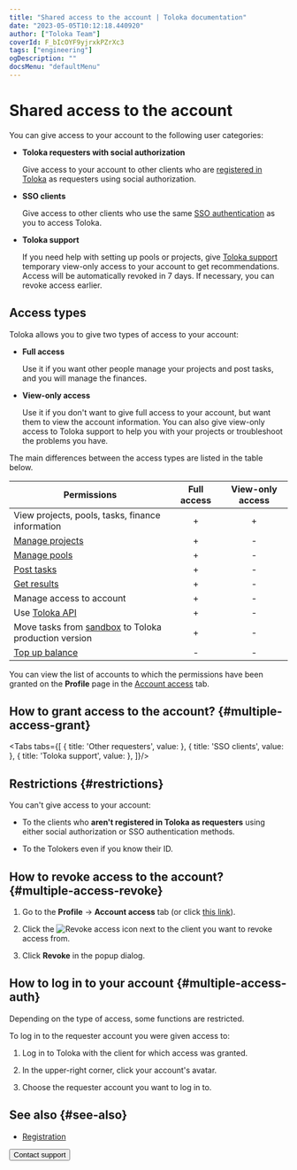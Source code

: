 ```yaml
---
title: "Shared access to the account | Toloka documentation"
date: "2023-05-05T10:12:18.440920"
author: ["Toloka Team"]
coverId: F_bIcOYF9yjrxkPZrXc3
tags: ["engineering"]
ogDescription: ""
docsMenu: "defaultMenu"
---
```



# Shared access to the account

You can give access to your account to the following user categories:

- **Toloka requesters with social authorization**

    Give access to your account to other clients who are [registered in Toloka](/docs/guide/access) as requesters using social authorization.

- **SSO clients**

    Give access to other clients who use the same [SSO authentication](/docs/guide/sso/authentication) as you to access Toloka.

- **Toloka support**

    If you need help with setting up pools or projects, give [Toloka support](/docs/guide/troubleshooting/support?form-source=guide-multiple-access) temporary view-only access to your account to get recommendations. Access will be automatically revoked in 7 days. If necessary, you can revoke access earlier.

## Access types

Toloka allows you to give two types of access to your account:

- **Full access**

    Use it if you want other people manage your projects and post tasks, and you will manage the finances.

- **View-only access**

    Use it if you don't want to give full access to your account, but want them to view the account information. You can also give view-only access to Toloka support to help you with your projects or troubleshoot the problems you have.

The main differences between the access types are listed in the table below.

Permissions | Full access | View-only access
----------- | :---------: | :--------------:
View projects, pools, tasks, finance information | + | +
[Manage projects](/docs/guide/project) | + | -
[Manage pools](/docs/guide/pool) | + | -
[Post tasks](/docs/guide/task_upload) | + | -
[Get results](/docs/guide/result-of-eval) | + | -
Manage access to account | + | -
Use [Toloka API](https://toloka.ai/docs/api/api-reference/) | + | -
Move tasks from [sandbox](/docs/guide/sandbox) to Toloka production version | + | -
[Top up balance](/docs/guide/refill) | - | -

You can view the list of accounts to which the permissions have been granted on the **Profile** page in the [Account access](https://platform.toloka.ai/requester/profile/access) tab.

## How to grant access to the account? {#multiple-access-grant}

<Tabs tabs={[
  { title: 'Other requesters', value: <MultipleAccessList1/> },
  { title: 'SSO clients', value: <MultipleAccessList2/> },
  { title: 'Toloka support', value: <MultipleAccessList3/> },
]}/>

## Restrictions {#restrictions}

You can't give access to your account:

- To the clients who **aren't registered in Toloka as requesters** using either social authorization or SSO authentication methods.

- To the Tolokers even if you know their ID.

## How to revoke access to the account? {#multiple-access-revoke}

1. Go to the **Profile** → **Account access** tab (or click [this link]((https://platform.toloka.ai/requester/profile/access))).

1. Click the <img src="https://tlkfrontprod.azureedge.net/portal-production/static/uploaded/images/1683219667531/1683219667531_original_svg.svg" alt="Revoke access" /> icon next to the client you want to revoke access from.

1. Click **Revoke** in the popup dialog.

## How to log in to your account {#multiple-access-auth}

<Note mode="restriction" title="Restriction">

Depending on the type of access, some functions are restricted.

</Note>

To log in to the requester account you were given access to:

1. Log in to Toloka with the client for which access was granted.

1. In the upper-right corner, click your account's avatar.

1. Choose the requester account you want to log in to.

## See also {#see-also}

- [Registration](/docs/guide/access)

<Button themeColor="light" view="default" size="l" type="link" url="/docs/guide/troubleshooting/support?form-source=guide-multiple-access">Contact support</Button>